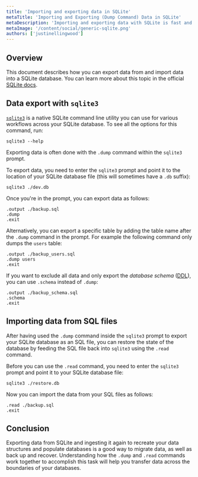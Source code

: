 ```yaml
---
title: 'Importing and exporting data in SQLite'
metaTitle: 'Importing and Exporting (Dump Command) Data in SQLite'
metaDescription: 'Importing and exporting data with SQLite is fast and easy. Learn how to transfer data across the boundaries of your databases.'
metaImage: '/content/social/generic-sqlite.png'
authors: ['justinellingwood']
---
```


## Overview

This document describes how you can export data from and import data into a SQLite database. You can learn more about this topic in the official [SQLite docs](https://sqlite.org/cli.html#converting_an_entire_database_to_an_ascii_text_file).

## Data export with `sqlite3`

[`sqlite3`](https://www.sqlite.org/cli.html) is a native SQLite command line utility you can use for various workflows across your SQLite database. To see all the options for this command, run:

```shell
sqlite3 --help
```

Exporting data is often done with the `.dump` command within the `sqlite3` prompt.

To export data, you need to enter the `sqlite3` prompt and point it to the location of your SQLite database file (this will sometimes have a `.db` suffix):

```shell
sqlite3 ./dev.db
```

Once you're in the prompt, you can export data as follows:

```
.output ./backup.sql
.dump
.exit
```

Alternatively, you can export a specific table by adding the table name after the `.dump` command in the prompt. For example the following command only dumps the `users` table:

```
.output ./backup_users.sql
.dump users
.exit
```

If you want to exclude all data and only export the _database schema_ ([DDL](https://en.wikipedia.org/wiki/Data_definition_language)), you can use `.schema` instead of `.dump`:

```
.output ./backup_schema.sql
.schema
.exit
```

## Importing data from SQL files

After having used the `.dump` command inside the `sqlite3` prompt to export your SQLite database as an SQL file, you can restore the state of the database by feeding the SQL file back into `sqlite3` using the `.read` command.

Before you can use the `.read` command, you need to enter the `sqlite3` prompt and point it to your SQLite database file:

```shell
sqlite3 ./restore.db
```

Now you can import the data from your SQL files as follows:

```
.read ./backup.sql
.exit
```

## Conclusion

Exporting data from SQLite and ingesting it again to recreate your data structures and populate databases is a good way to migrate data, as well as back up and recover.  Understanding how the `.dump` and `.read` commands work together to accomplish this task will help you transfer data across the boundaries of your databases.
